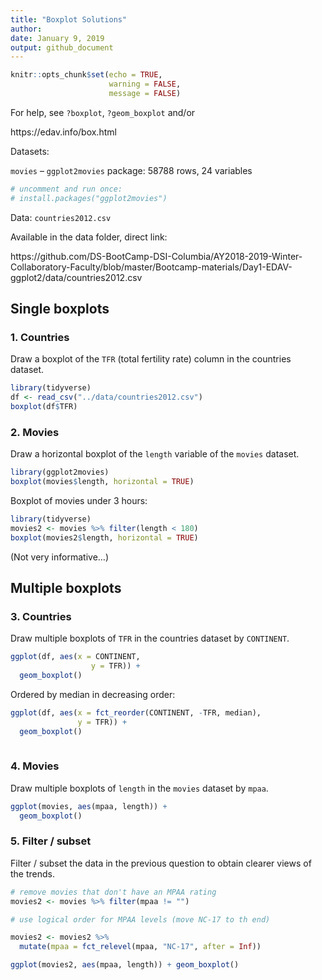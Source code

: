 ```yaml
---
title: "Boxplot Solutions"
author: 
date: January 9, 2019
output: github_document
---
```


```r
knitr::opts_chunk$set(echo = TRUE, 
                      warning = FALSE,
                      message = FALSE)
```

For help, see `?boxplot`, `?geom_boxplot` and/or

https://edav.info/box.html


Datasets:

`movies` -- `ggplot2movies` package: 58788 rows, 24 variables

```r
# uncomment and run once:
# install.packages("ggplot2movies")
```

Data: `countries2012.csv` 

Available in the data folder, direct link:

https://github.com/DS-BootCamp-DSI-Columbia/AY2018-2019-Winter-Collaboratory-Faculty/blob/master/Bootcamp-materials/Day1-EDAV-ggplot2/data/countries2012.csv

## Single boxplots

### 1. Countries

Draw a boxplot of the `TFR` (total fertility rate) column in the countries dataset.

```r
library(tidyverse)
df <- read_csv("../data/countries2012.csv")
boxplot(df$TFR)
```

### 2. Movies

Draw a horizontal boxplot of the `length` variable of the `movies` dataset.

```r
library(ggplot2movies)
boxplot(movies$length, horizontal = TRUE)
```

Boxplot of movies under 3 hours:

```r
library(tidyverse)
movies2 <- movies %>% filter(length < 180)
boxplot(movies2$length, horizontal = TRUE)
```

(Not very informative...)

## Multiple boxplots

### 3. Countries

Draw multiple boxplots of `TFR` in the countries dataset by `CONTINENT`.

```r
ggplot(df, aes(x = CONTINENT,     
                  y = TFR)) + 
  geom_boxplot()
```

Ordered by median in decreasing order:

```r
ggplot(df, aes(x = fct_reorder(CONTINENT, -TFR, median),
               y = TFR)) +
  geom_boxplot()
               
```


### 4. Movies

Draw multiple boxplots of `length` in the `movies` dataset by `mpaa`.

```r
ggplot(movies, aes(mpaa, length)) + 
  geom_boxplot()
```


### 5. Filter / subset

Filter / subset the data in the previous question to obtain clearer views of the trends.

```r
# remove movies that don't have an MPAA rating
movies2 <- movies %>% filter(mpaa != "")

# use logical order for MPAA levels (move NC-17 to th end)

movies2 <- movies2 %>% 
  mutate(mpaa = fct_relevel(mpaa, "NC-17", after = Inf))

ggplot(movies2, aes(mpaa, length)) + geom_boxplot()
```

